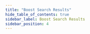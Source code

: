 ```yaml
---
title: "Boost Search Results"
hide_table_of_contents: true
sidebar_label: Boost Search Results
sidebar_position: 4
---
```





<LanguageSwitcher supportedLanguages={supportedLanguages} />

<LanguageContent language="csharp">
   <BoostSearchResultsCsharp />
</LanguageContent>

<LanguageContent language="nodejs">
   <BoostSearchResultsNodejs />
</LanguageContent>


<!---
### Session
- [Query overview](../../../../client-api/session/querying/how-to-query)
- [Full-text search](../../../../client-api/session/querying/text-search/full-text-search)

### Indexes
- [Full-text search with index](../../../../indexes/querying/searching)


-->